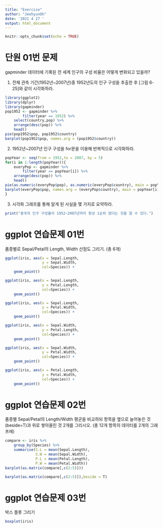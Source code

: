 ```yaml
---
title: "Exercise"
author: "JeehyunOh"
date: '2021 4 27 '
output: html_document
---
```


```r
knitr::opts_chunk$set(echo = TRUE)
```
# 단원 01번 문제
gapminder 데이터에 기록된 전 세계 인구의 구성 비율은 어떻게 변화되고 있을까?

1) 전체 관측 기간(1952년~2007년)중 1952년도의 인구 구성을
추출한 후 [그림 6-25]와 같이 시각화하라.
```r
library(ggplot2)
library(dplyr)
library(gapminder)
pop1952 <- gapminder %>% 
        filter(year == 1952) %>% 
    select(country,pop) %>%
    arrange(desc(pop)) %>% 
    head()
pie(pop1952$pop, pop1952$country)
barplot(pop1952$pop, names.arg = (pop1952$country))
```

2) 1952년~2007년 인구 구성을 for문을 이용해 반복적으로 시각화하라.
```r
popYear <- seq(from = 1952,to = 2007, by = 5)
for(i in 1:length(popYear)){
    everyPop <- gapminder %>% 
        filter(year == popYear[i]) %>%
    arrange(desc(pop)) %>% 
    head()
pie(as.numeric(everyPop$pop), as.numeric(everyPop$country), main = popYear[i])
barplot(everyPop$pop, names.arg = (everyPop$country), main = popYear[i])
}
```

3) 시각화 그래프를 통해 알게 된 사실을 몇 가지로 요약하라.
```r
print("중국의 인구 구성율이 1952~2007년까지 항상 1순위 였다는 것을 알 수 있다.")
```

# ggplot 연습문제 01번

품종별로 Sepal/Petal의 Length, Width 산점도 그리기. (총 6개)
```r
ggplot(iris, aes(x = Sepal.Length, 
                 y = Sepal.Width,
                 col=Species)) +
    geom_point()
```

```r
ggplot(iris, aes(x = Sepal.Length, 
                 y = Petal.Length,
                 col=Species)) +
    geom_point()
```

```r
ggplot(iris, aes(x = Sepal.Length, 
                 y = Petal.Width, 
                 col=Species)) +
    geom_point()
```

```r
ggplot(iris, aes(x = Sepal.Width, 
                 y = Petal.Length,
                 col=Species)) +
    geom_point()
```

```r
ggplot(iris, aes(x = Sepal.Width, 
                 y = Petal.Width,
                 col=Species)) +
    geom_point()
```

```r
ggplot(iris, aes(x = Petal.Length, 
                 y = Petal.Width,
                 col=Species)) +
    geom_point()
```

# ggplot 연습문제 02번 

품종별 Sepal/Petal의 Length/Width 평균을 비교하되 항목을 옆으로 늘어놓은 것(beside=T)과 위로 쌓아올린 것 2개를 그리시오. (총 12개 항목의 데이터를 2개의 그래프에)

```r
compare <- iris %>%
    group_by(Species) %>% 
    summarise(S.L = mean(Sepal.Length),
              S.W = mean(Sepal.Width),
              P.L = mean(Petal.Length),
              P.W = mean(Petal.Width))
barplot(as.matrix(compare[,c(2:5)]))
```
```r
barplot(as.matrix(compare[,c(2:5)]),beside = T)
```

# ggplot 연습문제 03번

박스 플롯 그리기
```r
boxplot(iris)
```

